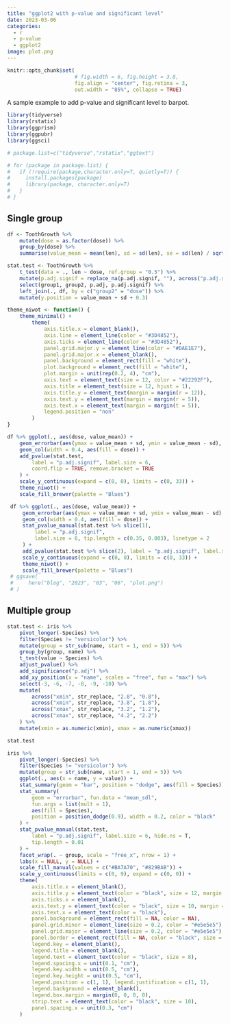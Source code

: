 ```yaml
---
title: "ggplot2 with p-value and significant level"
date: 2023-03-06
categories:
  - r
  - p-value
  - ggplot2
image: plot.png
---
```

```r
knitr::opts_chunk$set(
                      # fig.width = 6, fig.height = 3.8,
                      fig.align = "center", fig.retina = 3,
                      out.width = "85%", collapse = TRUE)
```
A sample example to add p-value and significant level to barpot.

```r
library(tidyverse)
library(rstatix)
library(ggprism)
library(ggpubr)
library(ggsci)

# package.list=c("tidyverse","rstatix","ggtext")

# for (package in package.list) {
#   if (!require(package,character.only=T, quietly=T)) {
#     install.packages(package)
#     library(package, character.only=T)
#   }
# }
```
## Single group
```r
df <- ToothGrowth %>%
    mutate(dose = as.factor(dose)) %>%
    group_by(dose) %>%
    summarise(value_mean = mean(len), sd = sd(len), se = sd(len) / sqrt(n()))
```

```r
stat.test <- ToothGrowth %>%
    t_test(data = ., len ~ dose, ref.group = "0.5") %>%
    mutate(p.adj.signif = replace_na(p.adj.signif, ""), across("p.adj.signif", str_replace, "ns", "")) %>%
    select(group1, group2, p.adj, p.adj.signif) %>%
    left_join(., df, by = c("group2" = "dose")) %>%
    mutate(y.position = value_mean + sd + 0.3)
```

```r
theme_niwot <- function() {
    theme_minimal() +
        theme(
            axis.title.x = element_blank(),
            axis.line = element_line(color = "#3D4852"),
            axis.ticks = element_line(color = "#3D4852"),
            panel.grid.major.y = element_line(color = "#DAE1E7"),
            panel.grid.major.x = element_blank(),
            panel.background = element_rect(fill = "white"),
            plot.background = element_rect(fill = "white"),
            plot.margin = unit(rep(0.2, 4), "cm"),
            axis.text = element_text(size = 12, color = "#22292F"),
            axis.title = element_text(size = 12, hjust = 1),
            axis.title.y = element_text(margin = margin(r = 12)),
            axis.text.y = element_text(margin = margin(r = 5)),
            axis.text.x = element_text(margin = margin(t = 5)),
            legend.position = "non"
        )
}
```

```r
df %>% ggplot(., aes(dose, value_mean)) +
    geom_errorbar(aes(ymax = value_mean + sd, ymin = value_mean - sd), width = 0.1, color = "grey30") +
    geom_col(width = 0.4, aes(fill = dose)) +
    add_pvalue(stat.test,
        label = "p.adj.signif", label.size = 6,
        coord.flip = TRUE, remove.bracket = TRUE
    ) +
    scale_y_continuous(expand = c(0, 0), limits = c(0, 33)) +
    theme_niwot() +
    scale_fill_brewer(palette = "Blues")

```

```r
 df %>% ggplot(., aes(dose, value_mean)) +
     geom_errorbar(aes(ymax = value_mean + sd, ymin = value_mean - sd), width = 0.1, color = "grey30") +
     geom_col(width = 0.4, aes(fill = dose)) +
     stat_pvalue_manual(stat.test %>% slice(1),
         label = "p.adj.signif",
         label.size = 6, tip.length = c(0.35, 0.003), linetype = 2
     ) +
     add_pvalue(stat.test %>% slice(2), label = "p.adj.signif", label.size = 6, tip.length = c(0.1, 0.003)) +
     scale_y_continuous(expand = c(0, 0), limits = c(0, 33)) +
     theme_niwot() +
     scale_fill_brewer(palette = "Blues")
 # ggsave(
 #     here("blog", "2023", "03", "06", "plot.png")
 # )
```

## Multiple group 

```r
stat.test <- iris %>%
    pivot_longer(-Species) %>%
    filter(Species != "versicolor") %>%
    mutate(group = str_sub(name, start = 1, end = 5)) %>%
    group_by(group, name) %>%
    t_test(value ~ Species) %>%
    adjust_pvalue() %>%
    add_significance("p.adj") %>%
    add_xy_position(x = "name", scales = "free", fun = "max") %>%
    select(-3, -6, -7, -8, -9, -10) %>%
    mutate(
        across("xmin", str_replace, "2.8", "0.8"),
        across("xmin", str_replace, "3.8", "1.8"),
        across("xmax", str_replace, "3.2", "1.2"),
        across("xmax", str_replace, "4.2", "2.2")
    ) %>%
    mutate(xmin = as.numeric(xmin), xmax = as.numeric(xmax))

stat.test
```

```r
iris %>%
    pivot_longer(-Species) %>%
    filter(Species != "versicolor") %>%
    mutate(group = str_sub(name, start = 1, end = 5)) %>%
    ggplot(., aes(x = name, y = value)) +
    stat_summary(geom = "bar", position = "dodge", aes(fill = Species)) +
    stat_summary(
        geom = "errorbar", fun.data = "mean_sdl",
        fun.args = list(mult = 1),
        aes(fill = Species),
        position = position_dodge(0.9), width = 0.2, color = "black"
    ) +
    stat_pvalue_manual(stat.test,
        label = "p.adj.signif", label.size = 6, hide.ns = T,
        tip.length = 0.01
    ) +
    facet_wrap(. ~ group, scale = "free_x", nrow = 1) +
    labs(x = NULL, y = NULL) +
    scale_fill_manual(values = c("#BA7A70", "#829BAB")) +
    scale_y_continuous(limits = c(0, 9), expand = c(0, 0)) +
    theme(
        axis.title.x = element_blank(),
        axis.title.y = element_text(color = "black", size = 12, margin = margin(r = 3)),
        axis.ticks.x = element_blank(),
        axis.text.y = element_text(color = "black", size = 10, margin = margin(r = 2)),
        axis.text.x = element_text(color = "black"),
        panel.background = element_rect(fill = NA, color = NA),
        panel.grid.minor = element_line(size = 0.2, color = "#e5e5e5"),
        panel.grid.major = element_line(size = 0.2, color = "#e5e5e5"),
        panel.border = element_rect(fill = NA, color = "black", size = 0.3, linetype = "solid"),
        legend.key = element_blank(),
        legend.title = element_blank(),
        legend.text = element_text(color = "black", size = 8),
        legend.spacing.x = unit(0.1, "cm"),
        legend.key.width = unit(0.5, "cm"),
        legend.key.height = unit(0.5, "cm"),
        legend.position = c(1, 1), legend.justification = c(1, 1),
        legend.background = element_blank(),
        legend.box.margin = margin(0, 0, 0, 0),
        strip.text = element_text(color = "black", size = 10),
        panel.spacing.x = unit(0.3, "cm")
    )
```

